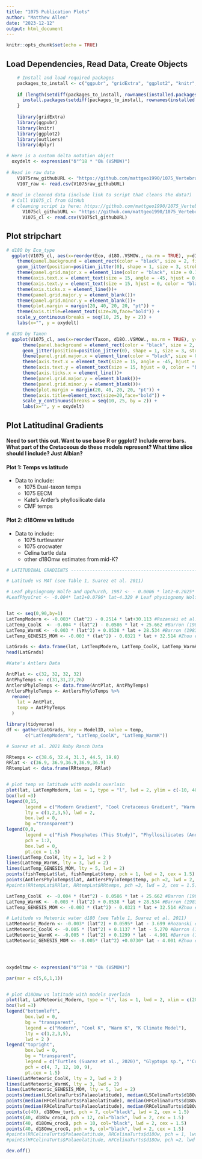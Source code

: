 ```yaml
---
title: "1075 Publication Plots"
author: "Matthew Allen"
date: "2023-12-12"
output: html_document
---
```


```r
knitr::opts_chunk$set(echo = TRUE)
```

## Load Dependencies, Read Data, Create Objects
```r

    # Install and load required packages
    packages_to_install <- c("ggpubr", "gridExtra", "ggplot2", "knitr", "outliers", "dplyr", "readr")
    
    if (length(setdiff(packages_to_install, rownames(installed.packages()))) > 0) {
      install.packages(setdiff(packages_to_install, rownames(installed.packages())))
    }
    
    library(gridExtra)
    library(ggpubr)
    library(knitr)
    library(ggplot2)
    library(outliers)
    library(dplyr)

# Here is a custom delta notation object
  oxydelt <- expression("δ"^18 * "O‰ (VSMOW)")
  
# Read in raw data
    V1075raw_githubURL <- "https://github.com/mattgeo1990/1075_Vertebrate_d18Op/blob/main/Data/V1075_PhosphateData_8-18-23_copy.csv"
    V107_raw <- read.csv(V1075raw_githubURL)
  
# Read in cleaned data (include link to script that cleans the data?)
  # Call V1075_cl from GitHub 
  # cleaning script is here: https://github.com/mattgeo1990/1075_Vertebrate_d18Op/blob/main/Code/V1075_d18O.R
      V1075cl_githubURL <- "https://github.com/mattgeo1990/1075_Vertebrate_d18Op/blob/main/Data/V1075_cl.csv"
      V1075_cl <- read.csv(V1075cl_githubURL)

```

## Plot stripchart

```r
# d18O by Eco_type
  ggplot(V1075_cl, aes(x=reorder(Eco, d18O..VSMOW., na.rm = TRUE), y=d18O..VSMOW.))+
    theme(panel.background = element_rect(color = "black", size = 2, fill = NA)) +
    geom_jitter(position=position_jitter(0), shape = 1, size = 3, stroke = 1) +
    theme(panel.grid.major.x = element_line(color = "black", size = 0.1)) +
    theme(axis.text.x = element_text(size = 15, angle = -45, hjust = 0, face = "bold")) +
    theme(axis.text.y = element_text(size = 15, hjust = 0, color = "black")) +
    theme(axis.ticks.x = element_line())+
    theme(panel.grid.major.y = element_blank())+
    theme(panel.grid.minor.y = element_blank())+
    theme(plot.margin = margin(20, 40, 20, 20, "pt")) +
    theme(axis.title=element_text(size=20,face="bold")) +
    scale_y_continuous(breaks = seq(10, 25, by = 2)) +
    labs(x="", y = oxydelt)

# d18O by Taxon
  ggplot(V1075_cl, aes(x=reorder(Taxon, d18O..VSMOW., na.rm = TRUE), y=d18O..VSMOW.))+
      theme(panel.background = element_rect(color = "black", size = 2, fill = NA)) +
      geom_jitter(position=position_jitter(0), shape = 1, size = 3, stroke = 1) +
      theme(panel.grid.major.x = element_line(color = "black", size = 0.1)) +
      theme(axis.text.x = element_text(size = 15, angle = -45, hjust = 0, face = "bold")) +
      theme(axis.text.y = element_text(size = 15, hjust = 0, color = "black")) +
      theme(axis.ticks.x = element_line())+
      theme(panel.grid.major.y = element_blank())+
      theme(panel.grid.minor.y = element_blank())+
      theme(plot.margin = margin(20, 40, 20, 20, "pt")) +
      theme(axis.title=element_text(size=20,face="bold")) +
      scale_y_continuous(breaks = seq(10, 25, by = 2)) +
      labs(x="", y = oxydelt)
```

## Plot Latitudinal Gradients

#### Need to sort this out. Want to use base R or ggplot? Include error bars. What part of the Cretaceous do these models represent? What time slice should I include? Just Albian?

#### Plot 1: Temps vs latitude
  * Data to include:
    - 1075 Dual-taxon temps
    - 1075 EECM
    - Kate's Antler's phyllosilicate data
    - CMF temps
    
#### Plot 2: d18Omw vs latitude
 * Data to include:
    - 1075 turtlewater 
    - 1075 crocwater 
    - Celina turtle data
    - other d18Omw estimates from mid-K?

```r
# LATITUDINAL GRADIENTS ---------------------------------------------------

# Latitude vs MAT (see Table 1, Suarez et al. 2011)

# Leaf physiognomy Wolfe and Upchurch, 1987 <- - 0.0006 * lat2−0.2025* lat+30.25 
#LeafPhysCret <- -0.004* lat2+0.0796* lat−4.329 # Leaf physiognomy Wolfe and Upchurch, 1987; Spicer and Corfield, 1992


lat <- seq(0,90,by=1)
LatTempModern <- -0.003* (lat^2) - 0.2514 * lat+30.113 #Rozanski et al., 1993
LatTemp_CoolK  <- -0.004 * (lat^2) - 0.0586 * lat + 25.662 #Barron (1983)
LatTemp_WarmK <- -0.003 * (lat^2) + 0.0538 * lat + 28.534 #Barron (1983)
LatTemp_GENESIS_MOM <- -0.003 * (lat^2) - 0.0321 * lat + 32.514 #Zhou et al. (2008) 

LatGrads <- data.frame(lat, LatTempModern, LatTemp_CoolK, LatTemp_WarmK)
head(LatGrads)

#Kate's Antlers Data

AntPlat <- c(32, 32, 32, 32)
AntPhyTemps <- c(31,31,27,26)
AntlersPhyloTemps <- data.frame(AntPlat, AntPhyTemps)
AntlersPhyloTemps <- AntlersPhyloTemps %>% 
  rename(
    lat = AntPlat,
    temp = AntPhyTemps
  )

library(tidyverse)
df <- gather(LatGrads, key = ModelID, value = temp, 
       c("LatTempModern", "LatTemp_CoolK", "LatTemp_WarmK"))

# Suarez et al. 2021 Ruby Ranch Data

RRtemps <- c(38.6, 32.4, 31.3, 44.5, 19.8)
RRlat <- c(36.9, 36.9,36.9,36.9,36.9)
RRtempLat <- data.frame(RRtemps, RRlat)


# plot temp vs latitude with models overlain
plot(lat, LatTempModern, las = 1, type = "l", lwd = 2, ylim = c(-10, 40), xlab = substitute(paste(bold("Latitude (°N)"))), ylab=substitute(paste(bold("T (°C)"))), font = 2, cex.lab = 2, cex.axis = 1.5) 
box(lwd =3)
legend(0,15, 
       legend = c("Modern Gradient", "Cool Cretaceous Gradient", "Warm Cretaceous Gradient", "Cretaceous Climate Model"), 
       lty = c(1,2,3,5), lwd = 2,
       box.lwd = 0,
       bg ="transparent")
legend(0,0, 
       legend = c("Fish Phosphates (This Study)", "Phyllosilicates (Andrzejewski and Tabor, 2020)"), 
       pch = 1:2,
       box.lwd = 0,
       pt.cex = 1.5)
lines(LatTemp_CoolK, lty = 2, lwd = 2 )
lines(LatTemp_WarmK, lty = 3, lwd = 2)
lines(LatTemp_GENESIS_MOM, lty = 5, lwd = 2)
points(fishTempLat$lat, fishTempLat$temp, pch = 1, lwd = 2, cex = 1.5)
points(AntlersPhyloTemps$lat, AntlersPhyloTemps$temp, pch =2, lwd = 2, cex = 1.5)
#points(RRtempLat$RRlat, RRtempLat$RRtemps, pch =3, lwd = 2, cex = 1.5)

LatTemp_CoolK  <- -0.004 * (lat^2) - 0.0586 * lat + 25.662 #Barron (1983)
LatTemp_WarmK <- -0.003 * (lat^2) + 0.0538 * lat + 28.534 #Barron (1983)
LatTemp_GENESIS_MOM <- -0.003 * (lat^2) - 0.0321 * lat + 32.514 #Zhou et al. (2008) 

# Latitude vs Meteoric water d180 (see Table 1, Suarez et al. 2011)
LatMeteoric_Modern <- -0.003* (lat^2) + 0.0595* lat - 3.699 #Rozanski et al., 1993
LatMeteoric_CoolK <- -0.005 * (lat^2) + 0.1137 * lat - 5.270 #Barron (1983)
LatMeteoric_WarmK <- -0.005 * (lat^2) + 0.1299 * lat - 4.901 #Barron (1983)
LatMeteoric_GENESIS_MOM <- -0.005* (lat^2) +0.0730* lat - 4.001 #Zhou et al. (2008)




oxydeltmw <- expression("δ"^18 * "O‰ (VSMOW)")

par(mar = c(5,6,1,1))


# plot d18Omw vs latitude with models overlain
plot(lat, LatMeteoric_Modern, type = "l", las = 1, lwd = 2, xlim = c(20, 60), ylim = c(-10, -2), xlab = substitute(paste(bold("Latitude (°N)"))), ylab=substitute(paste(bold("d18Omw"))), font = 2, cex.lab = 2, cex.axis = 1.5) 
box(lwd =3)
legend("bottomleft", 
       box.lwd = 0,
       bg = "transparent",
       legend = c("Modern", "Cool K", "Warm K", "K Climate Model"), 
       lty = c(1,2,3,5), 
       lwd = 2 )
legend("topright",
       box.lwd = 0,
       bg = "transparent",
       legend = c("Turtles (Suarez et al., 2020)", "Glyptops sp.", "'Croc A'", "'Croc B'", "'Croc G'"), 
       pch = c(4, 7, 12, 10, 9),
       pt.cex = 1.5)
lines(LatMeteoric_CoolK, lty = 2, lwd = 2 )
lines(LatMeteoric_WarmK, lty = 3, lwd = 2)
lines(LatMeteoric_GENESIS_MOM, lty = 5, lwd = 2)
points(median(LSCelinaTurts$Palaeolatitude), median(LSCelinaTurts$d18Ow), pch = 4, col="black", lwd = 2, cex = 1.5)
points(median(HFCelinaTurts$Palaeolatitude), median(HFCelinaTurts$d18Ow), pch = 4, col="black", lwd = 2, cex = 1.5)
points(median(RRCelinaTurts$Palaeolatitude), median(RRCelinaTurts$d18Ow), pch = 4, col="black", lwd = 2, cex = 1.5)
points(c(40), d18Omw_turt, pch = 7, col="black", lwd = 2, cex = 1.5)
points(40, d18Ow_crocA, pch = 12, col="black", lwd = 2, cex = 1.5)
points(40, d18Omw_crocB, pch = 10, col="black", lwd = 2, cex = 1.5)
points(40, d18Omw_crocG, pch = 9, col="black", lwd = 2, cex = 1.5)
#points(RRCelinaTurts$Palaeolatitude, RRCelinaTurts$d18Ow, pch = 1, lwd = 2, cex = 1.5)
#points(HFCelinaTurts$Palaeolatitude, HFCelinaTurts$d18Ow, pch =2, lwd = 2, cex = 1.5)

dev.off()
```


